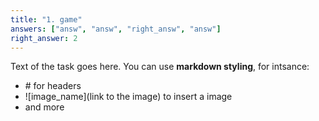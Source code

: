 ---
title: "1. game"
answers: ["answ", "answ", "right_answ", "answ"]
right_answer: 2
---

Text of the task goes here. You can use **markdown styling**, for intsance:
* \# for headers
* ![image_name](link to the image) to insert a image
* and more
